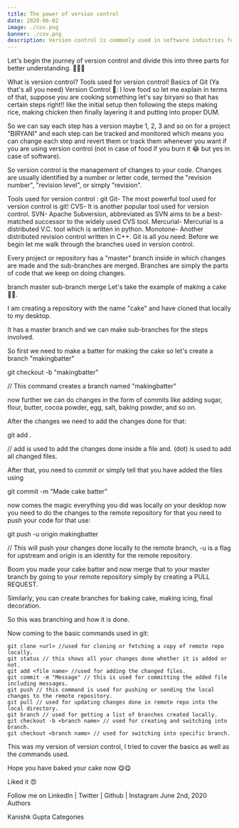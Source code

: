 ```yaml
---
title: The power of version control
date: 2020-06-02
image: ./cov.png
banner: ./cov.png
description: Version control is commonly used in software industries for development purpose and management of code, so here is an article on version control, git, tools used, basics of git including branches.
---
```

Let's begin the journey of version control and divide this into three parts for better understanding. 🏃‍♂️🥈

What is version control?
Tools used for version control!
Basics of Git (Ya that's all you need)
Version Control 🤔:
I love food so let me explain in terms of that, suppose you are cooking something let's say biryani so that has certain steps right!! like the initial setup then following the steps making rice, making chicken then finally layering it and putting into proper DUM.

So we can say each step has a version maybe 1, 2, 3 and so on for a project "BIRYANI" and each step can be tracked and monitored which means you can change each step and revert them or track them whenever you want if you are using version control (not in case of food if you burn it 😂 but yes in case of software).

So version control is the management of changes to your code. Changes are usually identified by a number or letter code, termed the "revision number", "revision level", or simply "revision".

Tools used for version control :
git
Git- The most powerful tool used for version control is git!
CVS- It is another popular tool used for version control.
SVN- Apache Subversion, abbreviated as SVN aims to be a best-matched successor to the widely used CVS tool.
Mercurial- Mercurial is a distributed V.C. tool which is written in python.
Monotone- Another distributed revision control written in C++.
Git is all you need:
Before we begin let me walk through the branches used in version control.

Every project or repository has a "master" branch inside in which changes are made and the sub-branches are merged. Branches are simply the parts of code that we keep on doing changes.

branch master sub-branch merge 
Let's take the example of making a cake 🍰🎂.

I am creating a repository with the name "cake" and have cloned that locally to my desktop.

It has a master branch and we can make sub-branches for the steps involved.

So first we need to make a batter for making the cake so let's create a branch "makingbatter"

git checkout -b "makingbatter"

// This command creates a branch named "makingbatter"

now further we can do changes in the form of commits like adding sugar, flour, butter, cocoa powder, egg, salt, baking powder, and so on.

After the changes we need to add the changes done for that:

git add .

// add is used to add the changes done inside a file and. (dot) is used to add all changed files.

After that, you need to commit or simply tell that you have added the files using

git commit -m "Made cake batter"

now comes the magic everything you did was locally on your desktop now you need to do the changes to the remote repository for that you need to push your code for that use:

git push -u origin makingbatter

// This will push your changes done locally to the remote branch, -u is a flag for upstream and origin is an identity for the remote repository.

Boom you made your cake batter and now merge that to your master branch by going to your remote repository simply by creating a PULL REQUEST.

Similarly, you can create branches for baking cake, making icing, final decoration.

So this was branching and how it is done.

Now coming to the basic commands used in git:

```
git clone <url> //used for cloning or fetching a copy of remote repo locally.
git status // this shows all your changes done whether it is added or not.
git add <file name> //used for adding the changed files.
git commit -m "Message" // this is used for committing the added file including messages.
git push // this command is used for pushing or sending the local changes to the remote repository.
git pull // used for updating changes done in remote repo into the local directory.
git branch // used for getting a list of branches created locally.
git checkout -b <branch name> // used for creating and switching into branch.
git checkout <branch name> // used for switching into specific branch.
```
This was my version of version control, I tried to cover the basics as well as the commands used.

Hope you have baked your cake now 😋😋

Liked it 😍

Follow me on LinkedIn | Twitter | Github | Instagram
June 2nd, 2020
Authors

Kanishk Gupta
Categories

